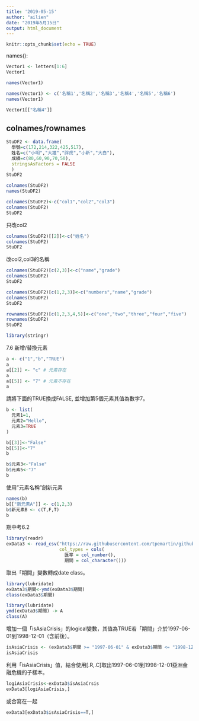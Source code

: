 ```yaml
---
title: '2019-05-15'
author: "ailien"
date: "2019年5月15日"
output: html_document
---
```



```r
knitr::opts_chunk$set(echo = TRUE)
```

names():

```r
Vector1 <- letters[1:6]
Vector1

names(Vector1)
```

```r
names(Vector1) <- c('名稱1','名稱2','名稱3','名稱4','名稱5','名稱6')
names(Vector1)
```

```r
Vector1[["名稱4"]]
```

## colnames/rownames

```r
StuDF2 <- data.frame(
  學號=c(172,214,322,425,517),
  姓名=c("小明","大雄","胖虎","小新","大白"),
  成績=c(80,60,90,70,50),
  stringsAsFactors = FALSE
  )
StuDF2 
```

```r
colnames(StuDF2)
names(StuDF2)
```

```r
colnames(StuDF2)<-c("col1","col2","col3")
colnames(StuDF2)
StuDF2
```

只改col2
```r
colnames(StuDF2)[[2]]<-c("姓名")
colnames(StuDF2)
StuDF2
```

改col2,col3的名稱
```r
colnames(StuDF2)[c(2,3)]<-c("name","grade")
colnames(StuDF2)
StuDF2
```

```r
colnames(StuDF2)[c(1,2,3)]<-c("numbers","name","grade")
colnames(StuDF2)
StuDF2
```

```r
rownames(StuDF2)[c(1,2,3,4,5)]<-c("one","two","three","four","five")
rownames(StuDF2)
StuDF2
```


```r
library(stringr)

```

7.6 新增/替換元素

```r
a <- c("1","b","TRUE")
a
a[[2]] <- "c" # 元素存在
a
a[[5]] <- "7" # 元素不存在
a
```

請將下面的TRUE換成FALSE, 並增加第5個元素其值為數字7。

```r
b <- list(
  元素1=1,
  元素2="Hello",
  元素3=TRUE
)
```

```r
b[[3]]<-"False"
b[[5]]<-"7"
b
```

```r
b$元素3<-"False"
b$元素5<-"7"
b
```

使用"元素名稱"創新元素

```r
names(b)
b[["新元素A"]] <- c(1,2,3)
b$新元素B <- c(T,F,T)
b
```

期中考6.2







```r
library(readr)
exData3 <- read_csv("https://raw.githubusercontent.com/tpemartin/github-data/master/exData3.csv",
                    col_types = cols(
                      匯率 = col_number(),
                      期間 = col_character()))
```

取出「期間」變數轉成date class。
```r
library(lubridate)
exData3$期間<-ymd(exData3$期間)
class(exData3$期間)
```

```r
library(lubridate)
ymd(exData3$期間) -> A
class(A)
```

增加一個「isAsiaCrisis」的logical變數，其值為TRUE若「期間」介於1997-06-01到1998-12-01（含前後）。

```r
isAsiaCrisis <- (exData3$期間 >= "1997-06-01" & exData3$期間 <= "1998-12-01")
isAsiaCrisis
```

利用「isAsiaCrisis」值，結合使用[.R,.C]取出1997-06-01到1998-12-01亞洲金融危機的子樣本。

```r
logiAsiaCrisis<-exData3$isAsiaCrsis
exData3[logiAsiaCrisis,]
```
或合寫在一起

```r
exData3[exData3$isAsiaCrisis==T,]
```



